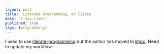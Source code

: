 ```yaml
---
layout: post
title:  Literate programming, or litpro
date: `r Sys.time()`
published: true
tags: [programming]
---
```


I used to use [literate-programming](https://github.com/jostylr/literate-programming) but the author has moved to [litpro](https://github.com/jostylr/litpro). Need to update my workflow. 
